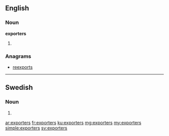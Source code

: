 ==English==

===Noun===
'''exporters'''

# {{plural of|[[exporter]]}}

===Anagrams===
* [[reexports#English|reexports]]

----

==Swedish==

===Noun===
{{head|sv|noun form}}

# {{sv-noun-form-indef-gen-pl|export}}

[[ar:exporters]]
[[fr:exporters]]
[[ku:exporters]]
[[mg:exporters]]
[[my:exporters]]
[[simple:exporters]]
[[sv:exporters]]